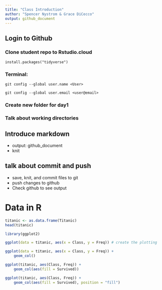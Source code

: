 ```yaml
---
title: "Class Introduction"
author: "Spencer Nystrom & Grace DiCecco"
output: github_document
---
```


## Login to Github

### Clone student repo to Rstudio.cloud
 `install.packages("tidyverse")`
 
### Terminal:
  `git config --global user.name <User>`
  
  `git config --global user.email <user@email>`
  
### Create new folder for day1
### Talk about working directories

## Introduce markdown
 - output: github_document
 - knit

## talk about commit and push 
 - save, knit, and commit files to git
 - push changes to github
 - Check github to see output


# Data in R

```r
titanic <- as.data.frame(Titanic)
head(titanic)
```

```r
library(ggplot2)
```

```r
ggplot(data = titanic, aes(x = Class, y = Freq)) # create the plotting space
```

```r
ggplot(data = titanic, aes(x = Class, y = Freq)) +
    geom_col()
```


```r
ggplot(titanic, aes(Class, Freq)) +
    geom_col(aes(fill = Survived))
```

```r
ggplot(titanic, aes(Class, Freq)) +
    geom_col(aes(fill = Survived), position = "fill")
```

